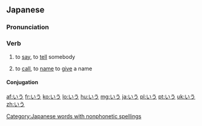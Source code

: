 ==Japanese==

===Pronunciation===
{{ja-pron|ゆう|acc=h|y=k|a=Ja-iu-to say.ogg}}

===Verb===
{{ja-verb|type=1|tr=trans}}

#{{ja-def|言う}} to [[say]], to [[tell]] somebody
#: {{ja-usex|私が'''言う'''ようにしなさい。|わたし が '''いう''' よう に しなさい。|Do as I '''tell''' you.}}
#{{ja-def|言う}}  to [[call]], to [[name]] to [[give]] a name
#: {{ja-usex|この動物は日本語で何と'''言います'''か。|この どうぶつ は にほんご で なん と '''いいます''' か。|What do you '''call''' this animal in Japanese?}}

====Conjugation====
{{ja-go-u}}

[[Category:Japanese words with nonphonetic spellings]]

[[af:いう]]
[[fr:いう]]
[[ko:いう]]
[[lo:いう]]
[[hu:いう]]
[[mg:いう]]
[[ja:いう]]
[[pl:いう]]
[[pt:いう]]
[[uk:いう]]
[[zh:いう]]